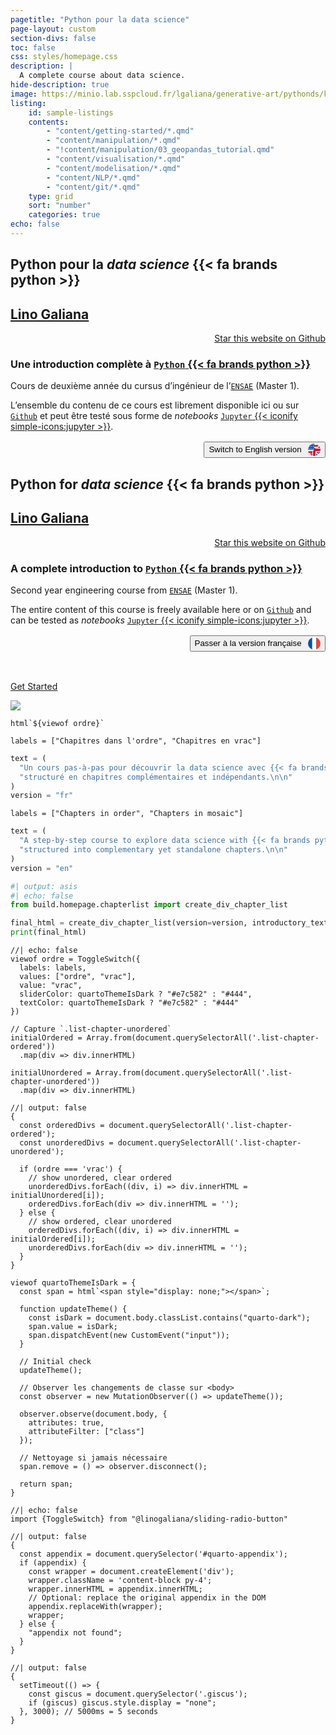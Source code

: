 ```yaml
---
pagetitle: "Python pour la data science"
page-layout: custom
section-divs: false
toc: false
css: styles/homepage.css
description: | 
  A complete course about data science.  
hide-description: true
image: https://minio.lab.sspcloud.fr/lgaliana/generative-art/pythonds/kiddos.png
listing:
    id: sample-listings
    contents:
        - "content/getting-started/*.qmd"
        - "content/manipulation/*.qmd"
        - "!content/manipulation/03_geopandas_tutorial.qmd"
        - "content/visualisation/*.qmd"
        - "content/modelisation/*.qmd"
        - "content/NLP/*.qmd"
        - "content/git/*.qmd"
    type: grid
    sort: "number"
    categories: true
echo: false
---
```




:::::: {.hero-banner}

::::: {.content-block .py-4}

:::: {.hero-text}

::: {.content-visible when-profile="fr"}
# Python pour la _data science_ {{< fa brands python >}} {.mt-1 .unnumbered}


## [Lino Galiana](https://github.com/linogaliana/) {.mt-1 .unnumbered}

```{=html}
<div style="text-align: right;">
<a class="github-button" href="https://github.com/linogaliana/python-datascientist" data-icon="octicon-star" data-size="large" data-show-count="true" aria-label="Star this website on Github">Star this website on Github</a><script async defer src="https://buttons.github.io/buttons.js"></script>
</div>
```

### Une introduction complète à [`Python` {{< fa brands python >}}](https://www.ensae.fr/courses/1425-python-pour-le-data-scientist) {-}

Cours de deuxième année du cursus d'ingénieur de l'[`ENSAE`](https://www.ensae.fr/) (Master 1).


L'ensemble du contenu de ce cours est librement disponible ici
ou sur [`Github`](https://github.com/linogaliana/python-datascientist)
<a href="https://github.com/linogaliana/python-datascientist" class="github"><i class="fab fa-github"></i></a> et peut être testé
sous forme de _notebooks_ [`Jupyter` {{< iconify simple-icons:jupyter >}}](https://en.wikipedia.org/wiki/Project_Jupyter).

```{=html}
<div class="lang-switch-button" style="text-align:right; margin-top:1rem; margin-bottom:1rem;">
  <a href="/en/index.html" class="button-cta">
    <button class="btn"><i class="fa fa-language"></i> Switch to English version 
      <svg xmlns="http://www.w3.org/2000/svg" viewBox="0 0 512 512" width="20" height="20" style="vertical-align: middle; margin-left: 0.5em; display: inline-block;"><mask id="circleFlagsLangEn"><circle cx="256" cy="256" r="256" fill="#fff"/></mask><g mask="url(#circleFlagsLangEn)"><path fill="#eee" d="M256 0L0 256v64l32 32l-32 32v128l22-8l23 8h23l54-32l54 32h32l48-32l48 32h32l54-32l54 32h68l-8-22l8-23v-23l-32-54l32-54v-32l-32-48l32-48v-32l-32-54l32-54V0z"/><path fill="#d80027" d="M224 64v64h160l64-64zm0 128l32 64l-48 48v208h96V304h208v-96H304l16-16zM0 320v64h128l-64 64H0v64h45l131-131v-45l16-16zm336 16l176 176v-45L381 336Z"/><path fill="#0052b4" d="M0 0v256h256V0zm512 68L404 176h108zM404 336l108 108V336zm-228 68L68 512h108zm160 0v108h108z"/><path fill="#eee" d="m187 243l57-41h-70l57 41l-22-67zm-81 0l57-41H93l57 41l-22-67zm-81 0l57-41H12l57 41l-22-67zm162-81l57-41h-70l57 41l-22-67zm-81 0l57-41H93l57 41l-22-67zm-81 0l57-41H12l57 41l-22-67Zm162-82l57-41h-70l57 41l-22-67zm-81 0l57-41H93l57 41l-22-67Zm-81 0l57-41H12l57 41l-22-67Z"/></g></svg>
    </button>
  </a>
</div>
```

:::

::: {.content-visible when-profile="en"}

# Python for _data science_ {{< fa brands python >}} {.mt-1 .unnumbered}


## [Lino Galiana](https://github.com/linogaliana/) {.mt-1 .unnumbered}

```{=html}
<div style="text-align: right;">
<a class="github-button" href="https://github.com/linogaliana/python-datascientist" data-icon="octicon-star" data-size="large" data-show-count="true" aria-label="Star this website on Github">Star this website on Github</a><script async defer src="https://buttons.github.io/buttons.js"></script>
</div>
```

### A complete introduction to [`Python` {{< fa brands python >}}](https://www.ensae.fr/courses/1425-python-pour-le-data-scientist) {-}

Second year engineering course from [`ENSAE`](https://www.ensae.fr/) (Master 1).


The entire content of this course is freely available here
or on [`Github`](https://github.com/linogaliana/python-datascientist)
<a href="https://github.com/linogaliana/python-datascientist" class="github"><i class="fab fa-github"></i></a> and can be tested
as _notebooks_ [`Jupyter` {{< iconify simple-icons:jupyter >}}](https://en.wikipedia.org/wiki/Project_Jupyter).

```{=html}
<div class="lang-switch-button" style="text-align:right; margin-top:1rem; margin-bottom:1rem;">
  <a href="/index.html" class="button-cta">
    <button class="btn"><i class="fa fa-language"></i> Passer à la version française 
      <svg xmlns="http://www.w3.org/2000/svg" viewBox="0 0 512 512" width="20" height="20" style="vertical-align: middle; margin-left: 0.5em; display: inline-block;"><mask id="circleFlagsLangFr"><circle cx="256" cy="256" r="256" fill="#fff"/></mask><g mask="url(#circleFlagsLangFr)"><path fill="#0055A4" d="M0 0h512v512H0z"/><path fill="#fff" d="M170.7 0h170.6v512H170.7z"/><path fill="#EF4135" d="M341.3 0H512v512H341.3z"/></g></svg>
    </button>
  </a>
</div>
```

:::

<br>

[Get Started](/content/getting-started/index.qmd){.btn-action-primary .btn-action .btn .btn-lg .w-100 role="button"}


::::

:::: {.hero-animation}
![](https://minio.lab.sspcloud.fr/lgaliana/generative-art/pythonds/kiddos.png)
::::

:::::


::::::


:::: {.content-block .py-4}

```ojs
html`${viewof ordre}`
```


::: {.content-visible when-profile="fr"}

```ojs
labels = ["Chapitres dans l'ordre", "Chapitres en vrac"]
```

```python
text = (
  "Un cours pas-à-pas pour découvrir la data science avec {{< fa brands python >}}, "
  "structuré en chapitres complémentaires et indépendants.\n\n"
)
version = "fr"
```

:::

::: {.content-visible when-profile="en"}

```ojs
labels = ["Chapters in order", "Chapters in mosaic"]
```

```python
text = (
  "A step-by-step course to explore data science with {{< fa brands python >}}, "
  "structured into complementary yet standalone chapters.\n\n"
)
version = "en"
```

:::


```python
#| output: asis
#| echo: false
from build.homepage.chapterlist import create_div_chapter_list

final_html = create_div_chapter_list(version=version, introductory_text=text)
print(final_html)
```


::: {#sample-listings .list-chapter-unordered}
:::


::::


```ojs
//| echo: false
viewof ordre = ToggleSwitch({
  labels: labels,
  values: ["ordre", "vrac"],
  value: "vrac",
  sliderColor: quartoThemeIsDark ? "#e7c582" : "#444",
  textColor: quartoThemeIsDark ? "#e7c582" : "#444"
})
```


```ojs
// Capture `.list-chapter-unordered`
initialOrdered = Array.from(document.querySelectorAll('.list-chapter-ordered'))
  .map(div => div.innerHTML)

initialUnordered = Array.from(document.querySelectorAll('.list-chapter-unordered'))
  .map(div => div.innerHTML)
```

```ojs
//| output: false
{
  const orderedDivs = document.querySelectorAll('.list-chapter-ordered');
  const unorderedDivs = document.querySelectorAll('.list-chapter-unordered');

  if (ordre === 'vrac') {
    // show unordered, clear ordered
    unorderedDivs.forEach((div, i) => div.innerHTML = initialUnordered[i]);
    orderedDivs.forEach(div => div.innerHTML = '');
  } else {
    // show ordered, clear unordered
    orderedDivs.forEach((div, i) => div.innerHTML = initialOrdered[i]);
    unorderedDivs.forEach(div => div.innerHTML = '');
  }
}
```


```ojs
viewof quartoThemeIsDark = {
  const span = html`<span style="display: none;"></span>`;

  function updateTheme() {
    const isDark = document.body.classList.contains("quarto-dark");
    span.value = isDark;
    span.dispatchEvent(new CustomEvent("input"));
  }

  // Initial check
  updateTheme();

  // Observer les changements de classe sur <body>
  const observer = new MutationObserver(() => updateTheme());

  observer.observe(document.body, {
    attributes: true,
    attributeFilter: ["class"]
  });

  // Nettoyage si jamais nécessaire
  span.remove = () => observer.disconnect();

  return span;
}

```

```ojs
//| echo: false
import {ToggleSwitch} from "@linogaliana/sliding-radio-button"
```


```ojs
//| output: false
{
  const appendix = document.querySelector('#quarto-appendix');
  if (appendix) {
    const wrapper = document.createElement('div');
    wrapper.className = 'content-block py-4';
    wrapper.innerHTML = appendix.innerHTML;
    // Optional: replace the original appendix in the DOM
    appendix.replaceWith(wrapper);
    wrapper;
  } else {
    "appendix not found";
  }
}
```


```ojs
//| output: false
{
  setTimeout(() => {
    const giscus = document.querySelector('.giscus');
    if (giscus) giscus.style.display = "none";
  }, 3000); // 5000ms = 5 seconds
}
```